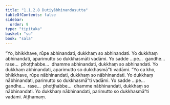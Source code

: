 ```yaml
---
title: "1.1.2.8 Dutiyābhinandasutta"
tableOfContents: false
sidebar:
  order: 9
type: "tipitaka"
basket: "su"
book: "sala"
---
```



<DynamicBreadcrumb />

<Division number="20" book="sala">

<Paragraph number="51" book="sala">
“Yo, bhikkhave, rūpe abhinandati, dukkhaṃ so abhinandati. Yo dukkhaṃ abhinandati, aparimutto so dukkhasmāti vadāmi. Yo sadde …pe…  gandhe…  rase…  phoṭṭhabbe…  dhamme abhinandati, dukkhaṃ so abhinandati. Yo dukkhaṃ abhinandati, aparimutto so dukkhasmā”ti vadāmi.
</Paragraph>

<Paragraph number="52" book="sala">
“Yo ca kho, bhikkhave, rūpe nābhinandati, dukkhaṃ so nābhinandati. Yo dukkhaṃ nābhinandati, parimutto so dukkhasmā”ti vadāmi. Yo sadde …pe…  gandhe…  rase…  phoṭṭhabbe…  dhamme nābhinandati, dukkhaṃ so nābhinandati. Yo dukkhaṃ nābhinandati, parimutto so dukkhasmā”ti vadāmi.

</Paragraph>
</Division>

<Paragraph number="53" type="center" book="sala">
Aṭṭhamaṃ.
</Paragraph>